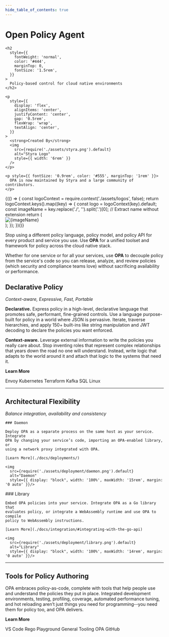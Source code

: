 ```yaml
---
hide_table_of_contents: true
---
```




<div style={{ display: 'block', maxWidth: '75rem', width: '100%', margin: '0 auto' }}>

<div style={{ display: 'flex', flexWrap: 'wrap', marginBottom: '2rem' }}>
  <div style={{
          flex: '1',
          backgroundColor: '#e6f4ff',
          padding: '4rem 2rem',
          textAlign: 'center',
          color: '#003366',
          marginBottom: '2rem',
          minWidth: '30rem',
      }}>
    <h1 style={{ fontSize: '3rem', marginBottom: '0.5rem' }}>
      Open Policy Agent
    </h1>

    <h2
      style={{
        fontWeight: 'normal',
        color: '#444',
        marginTop: 0,
        fontSize: '1.5rem',
      }}
    >
      Policy-based control for cloud native environments
    </h2>

    <p
      style={{
        display: 'flex',
        alignItems: 'center',
        justifyContent: 'center',
        gap: '0.5rem',
        flexWrap: 'wrap',
        textAlign: 'center',
      }}
    >
      <strong>Created By</strong>
      <img
        src={require('./assets/styra.png').default}
        alt="Styra Logo"
        style={{ width: '6rem' }}
      />
    </p>

    <p style={{ fontSize: '0.9rem', color: '#555', marginTop: '1rem' }}>
      OPA is now maintained by Styra and a large community of contributors.
    </p>
  </div>
  <div style={{flex: '1.5', minWidth: '300px', padding: '0rem 1rem' }}>
    <PlaygroundExample dir={require.context('./_examples/admin')} />
  </div>
</div>
</div>

<div style={{ display: 'block', maxWidth: '60rem', width: '100%', margin: '0 auto' }}>


<div style={{ display: 'flex', flexWrap: 'wrap', gap: '16px' }}>
  {(() => {
    const logoContext = require.context('./assets/logos', false);
    return logoContext.keys().map((key) => {
      const logo = logoContext(key).default;
      const imageName = key.replace('./', '').split('.')[0]; // Extract name without extension
      return (
        <div key={key} style={{ width: '100px', height: '100px', display: 'flex', alignItems: 'center', justifyContent: 'center' }}>
          <img src={logo} alt={imageName} style={{ maxWidth: '80%', maxHeight: '80%' }} />
        </div>
      );
    });
  })()}
</div>

Stop using a different policy language, policy model, and policy API for every product and service you use.
Use **OPA** for a unified toolset and framework for policy across the cloud native stack.

Whether for one service or for all your services, use **OPA** to decouple policy
from the service's code so you can release, analyze, and review policies (which
security and compliance teams love) without sacrificing availability or
performance.

## Declarative Policy

_Context-aware, Expressive, Fast, Portable_

**Declarative.** Express policy in a high-level, declarative language that promotes safe, performant, fine-grained controls. Use a language purpose-built for policy in a world where JSON is pervasive. Iterate, traverse hierarchies, and apply 150+ built-ins like string manipulation and JWT decoding to declare the policies you want enforced.

**Context-aware.** Leverage external information to write the policies you really care about. Stop inventing roles that represent complex relationships that years down the road no one will understand. Instead, write logic that adapts to the world around it and attach that logic to the systems that need it.

**Learn More**

<Link className="button button--primary button--sm" to="./docs/envoy/" style={{ marginRight: '1rem' }}> Envoy </Link>
<Link className="button button--primary button--sm" to="./docs/kubernetes/" style={{ marginRight: '1rem' }}> Kubernetes </Link>
<Link className="button button--primary button--sm" to="./docs/terraform/" style={{ marginRight: '1rem' }}> Terraform </Link>
<Link className="button button--primary button--sm" to="./docs/kafka-authorization/" style={{ marginRight: '1rem' }}> Kafka </Link>
<Link className="button button--primary button--sm" to="https://blog.openpolicyagent.org/write-policy-in-opa-enforce-policy-in-sql-d9d24db93bf4" style={{ marginRight: '1rem' }}> SQL </Link>
<Link className="button button--primary button--sm" to="./docs/ssh-and-sudo-authorization/" style={{ marginRight: '1rem' }}> Linux </Link>

---

## Architectural Flexibility

_Balance integration, availability and consistency_

<div style={{
    display: 'flex',
    flexWrap: 'wrap',
    marginBottom: '2rem',
    }}>
  <div style={{ flex: '1', paddingRight: "1rem" }}>

    ### Daemon

    Deploy OPA as a separate process on the same host as your service. Integrate
    OPA by changing your service’s code, importing an OPA-enabled library, or
    using a network proxy integrated with OPA.

    [Learn More](./docs/deployments/)

    <img
      src={require('./assets/deployment/daemon.png').default}
      alt="Daemon"
      style={{ display: "block", width: '100%', maxWidth: '15rem', margin: '0 auto' }}/>

  </div>
  <div style={{ flex: '1', paddingLeft: "1rem" }}>
    ### Library

    Embed OPA policies into your service. Integrate OPA as a Go library that
    evaluates policy, or integrate a WebAssembly runtime and use OPA to compile
    policy to WebAssembly instructions.

    [Learn More](./docs/integration/#integrating-with-the-go-api)

    <img
      src={require('./assets/deployment/library.png').default}
      alt="Library"
      style={{ display: "block", width: '100%', maxWidth: '14rem', margin: '0 auto' }}/>
  </div>
</div>

---

## Tools for Policy Authoring


<div style={{ display: 'flex', flexWrap: 'wrap', gap: '20px', justifyContent: 'center' }}>
<ImageCard
  item={{
    image: require('./assets/uis/playground.png').default,
    title: 'Rego Playground for Policy Sharing',
    note: 'Share and test policies in an interactive playground.',
    link: 'https://play.openpolicyagent.org/',
    link_text: 'Open Playground',
  }}
/>
<ImageCard
  item={{
    image: require('./assets/uis/vscode.gif').default,
    title: 'VS Code for Policy Authoring',
    note: 'Author policies with syntax highlighting and IntelliSense.',
    link: 'https://marketplace.visualstudio.com/items?itemName=tsandall.opa',
    link_text: 'Get VS Code Extension',
  }}
/>
<ImageCard
  item={{
    image: require('./assets/uis/cli.png').default,
    title: 'CLI and REPL for complete control',
    note: 'Use the command line interface and REPL for advanced policy management.',
    link: './docs/#running-opa',
    link_text: 'Learn More',
  }}
/>
</div>

OPA embraces policy-as-code, complete with tools that help people use and understand the policies they put in place. Integrated development environments, testing, profiling, coverage, automated performance tuning, and hot reloading aren’t just things you need for programming--you need them for policy too, and OPA delivers.

**Learn More**

<Link className="button button--primary button--sm"
      to="https://marketplace.visualstudio.com/items?itemName=tsandall.opa"
      style={{ marginRight: '1rem' }}>VS Code</Link>
<Link className="button button--primary button--sm"
      to="https://play.openpolicyagent.org/"
      style={{ marginRight: '1rem' }}>Rego Playground</Link>
<Link className="button button--primary button--sm"
      to="./docs/#running-opa"
      style={{ marginRight: '1rem' }}>General Tooling</Link>
<Link className="button button--primary button--sm"
      to="https://github.com/open-policy-agent"
      style={{ marginRight: '1rem' }}>OPA GitHub</Link>

</div>
